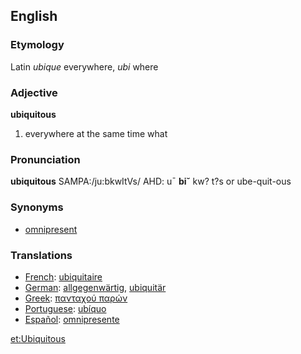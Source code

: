 ==English==
===Etymology===
Latin ''ubique'' everywhere, ''ubi'' where
===Adjective===
'''ubiquitous'''
# everywhere at the same time what

===Pronunciation===
'''ubiquitous''' SAMPA:/ju:bkwItVs/
AHD: u¯ '''bi˘''' kw? t?s or ube-quit-ous

===Synonyms===
* [[omnipresent]]

===Translations===
*[[French]]:  [[ubiquitaire]]
*[[German]]: [[allgegenwärtig]], [[ubiquitär]]
*[[Greek]]: [[πανταχού παρών]]
*[[Portuguese]]: [[ubíquo]]
*[[Español]]: [[omnipresente]]

[[et:Ubiquitous]]